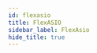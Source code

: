 ```yaml
---
id: flexasio
title: FlexASIO
sidebar_label: FlexAsio
hide_title: true
---
```


<WikiEntry 
    title= "FlexASIO" 
    pic_url= "" 
    description= "FlexASIO is a flexible universal ASIO driver that uses the PortAudio sound I/O library. It supports WASAPI (shared and exclusive), KS, DirectSound and MME. On Windows, this is the lowest latency, hardware agnostic, audio driver for any application."
    developer= "Etienne Dechamps"
    website= "https://github.com/dechamps/FlexASIO"
    support_url= "https://github.com/dechamps/FlexASIO/blob/master/FAQ.md"
    features= "Low-latency sound server, shared and exclusive mode"
    protocol= "ASIO"
    os_support= "Windows"
    pricing= "Free"
    sign_up= "No"
    self_hosting= "N/A"
    rec_speed= "N/A"
    req_speed= "N/A"
    max_qual= "N/A"
    latency= "N/A"
    last_update= "Actively updated"
    open_source= "Yes"
    repo= "https://github.com/dechamps/FlexASIO"
    ease= "FlexASIO is an audio driver for Windows that achieves far lower latency than the default audio drivers when using audio intensive applications (DAWs, real-time communication). We recommend it for any application where low-latency audio performance is essential. Thus, it is highly recommended to optimize latency when there is no external sound card available. Installing is straightforward, but further configuration is possible."
    issues= ""
    info= "For more advanced use cases, such as low-latency operation and bit-perfect streaming, see the support link."
    caution= ""
/>